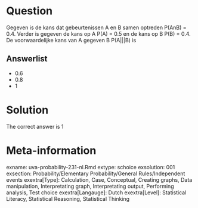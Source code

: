 Question
========

Gegeven is de kans dat gebeurtenissen A en B samen optreden P(AnB) = 0.4. Verder is gegeven de kans op A P(A) = 0.5 en de kans op B P(B) = 0.4. De voorwaardelijke kans van A gegeven B P(A|||B) is

Answerlist
----------
* 0.6
* 0.8
* 1

Solution
========

The correct answer is  1

Meta-information
================
exname: uva-probability-231-nl.Rmd
extype: schoice
exsolution: 001
exsection: Probability/Elementary Probability/General Rules/Independent events
exextra[Type]: Calculation, Case, Conceptual, Creating graphs, Data manipulation, Interpretating graph, Interpretating output, Performing analysis, Test choice
exextra[Langauge]: Dutch
exextra[Level]: Statistical Literacy, Statistical Reasoning, Statistical Thinking
